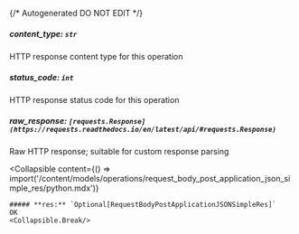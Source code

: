 {/* Autogenerated DO NOT EDIT  */}

##### **content_type:** `str`
HTTP response content type for this operation

##### **status_code:** `int`
HTTP response status code for this operation

##### **raw_response:** `[requests.Response](https://requests.readthedocs.io/en/latest/api/#requests.Response)`
Raw HTTP response; suitable for custom response parsing

<Collapsible
    content={() => import('/content/models/operations/request_body_post_application_json_simple_res/python.mdx')}
>
    ##### **res:** `Optional[RequestBodyPostApplicationJSONSimpleRes]`
    OK
    <Collapsible.Break/>
</Collapsible>

